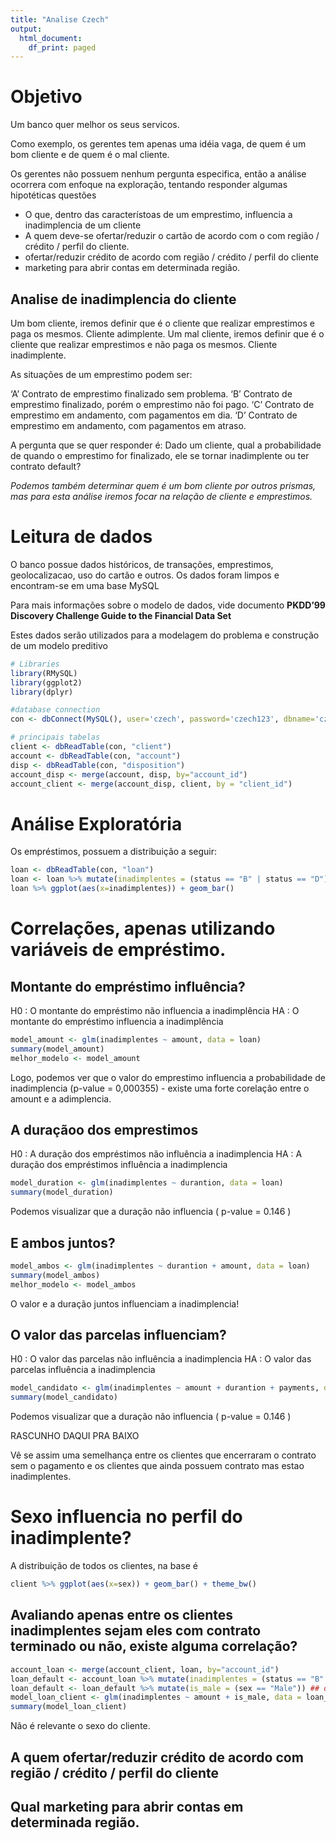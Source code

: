 ```yaml
---
title: "Analise Czech"
output:
  html_document:
    df_print: paged
---
```


# Objetivo ################################

Um banco quer melhor os seus servicos.

Como exemplo, os gerentes tem apenas uma idéia vaga, de quem é um bom cliente e de quem é o mal cliente.

Os gerentes não possuem nenhum pergunta especifica, então a análise ocorrera com enfoque na exploração, tentando responder algumas hipotéticas questões 

- O que, dentro das característoas de um emprestimo, influencia a inadimplencia de um cliente
- A quem deve-se ofertar/reduzir o cartão de acordo com o com região / crédito / perfil do cliente.
- ofertar/reduzir crédito de acordo com região / crédito / perfil do cliente
- marketing para abrir contas em determinada região.


## Analise de inadimplencia do cliente

Um bom cliente, iremos definir que é o cliente que realizar emprestimos e paga os mesmos. Cliente adimplente.
Um mal cliente, iremos definir que é o cliente que realizar emprestimos e não paga os mesmos. Cliente inadimplente.

As situações de um emprestimo podem ser:

'A' Contrato de emprestimo finalizado sem problema.
'B' Contrato de emprestimo finalizado, porém o emprestimo não foi pago.
'C' Contrato de emprestimo em andamento, com pagamentos em dia.
'D' Contrato de emprestimo em andamento, com pagamentos em atraso.

A pergunta que se quer responder é:
Dado um cliente, qual a probabilidade de quando o emprestimo for finalizado, ele se tornar inadimplente ou ter contrato default?

*Podemos também determinar quem é um bom cliente por outros prismas, mas para esta análise iremos focar na relação de cliente e emprestimos.*

# Leitura de dados

O banco possue dados históricos, de transações, emprestimos, geolocalizacao, uso do cartão e outros. Os dados foram limpos e encontram-se em uma base MySQL

Para mais informações sobre o modelo de dados, vide documento **PKDD'99 Discovery Challenge Guide to the Financial Data Set**

Estes dados serão utilizados para a modelagem do problema e construção de um modelo preditivo

```r
# Libraries
library(RMySQL)
library(ggplot2)
library(dplyr)

#database connection
con <- dbConnect(MySQL(), user='czech', password='czech123', dbname='czech', host='czech-mysql.ctidba6hrq5v.us-east-1.rds.amazonaws.com')

# principais tabelas
client <- dbReadTable(con, "client")
account <- dbReadTable(con, "account")
disp <- dbReadTable(con, "disposition")
account_disp <- merge(account, disp, by="account_id")
account_client <- merge(account_disp, client, by = "client_id")

```

# Análise Exploratória

Os empréstimos, possuem a distribuição a seguir:

```r
loan <- dbReadTable(con, "loan")
loan <- loan %>% mutate(inadimplentes = (status == "B" | status == "D"))
loan %>% ggplot(aes(x=inadimplentes)) + geom_bar() 
```

# Correlações, apenas utilizando variáveis de empréstimo.

## Montante do empréstimo influência?

H0 : O montante do empréstimo não influencia a inadimplência
HA : O montante do empréstimo influencia a inadimplência

```r
model_amount <- glm(inadimplentes ~ amount, data = loan)
summary(model_amount)
melhor_modelo <- model_amount
```

Logo, podemos ver que o valor do emprestimo influencia a probabilidade de inadimplencia (p-value = 0,000355) - existe uma forte corelação entre o amount e a adimplencia.

## A duraçãoo dos emprestimos

H0 : A duração dos empréstimos não influência a inadimplencia
HA : A duração dos empréstimos influência a inadimplencia

```r
model_duration <- glm(inadimplentes ~ durantion, data = loan)
summary(model_duration)
```
Podemos visualizar que a duração não influencia ( p-value = 0.146 )

## E ambos juntos?

```r
model_ambos <- glm(inadimplentes ~ durantion + amount, data = loan)
summary(model_ambos)
melhor_modelo <- model_ambos
```

O valor e a duração juntos influenciam a inadimplencia!

## O valor das parcelas influenciam?

H0 : O valor das parcelas não influência a inadimplencia
HA : O valor das parcelas influência a inadimplencia 

```r
model_candidato <- glm(inadimplentes ~ amount + durantion + payments, data = melhor_modelo)
summary(model_candidato)
```
Podemos visualizar que a duração não influencia ( p-value = 0.146 )




RASCUNHO DAQUI PRA BAIXO


Vê se assim uma semelhança entre os clientes que encerraram o contrato sem o pagamento e os clientes que ainda possuem contrato mas estao inadimplentes.

# Sexo influencia no perfil do inadimplente?

A distribuição de todos os clientes, na base é

```r

client %>% ggplot(aes(x=sex)) + geom_bar() + theme_bw()


```

## Avaliando apenas entre os clientes inadimplentes sejam eles com contrato terminado ou não, existe alguma correlação?

```r
account_loan <- merge(account_client, loan, by="account_id")
loan_default <- account_loan %>% mutate(inadimplentes = (status == "B" | status == "D" ))
loan_default <- loan_default %>% mutate(is_male = (sex == "Male")) ## dummy
model_loan_client <- glm(inadimplentes ~ amount + is_male, data = loan_default)
summary(model_loan_client)
```

Não é relevante o sexo do cliente.

## 



#############################
## A quem ofertar/reduzir crédito de acordo com região / crédito / perfil do cliente
## Qual marketing para abrir contas em determinada região.








